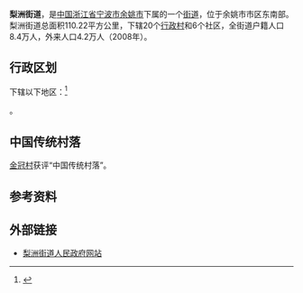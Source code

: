 {{中国乡级行政区
|景观照片文件名 = 
|景观照片描述 = 
|汉语拼音 = 
|其他语言 = 
|其他语言名称 = 
|旧称 = 
|地名出处 = 
|位置图文件名 = 
|位置图描述 = 
|自定义图片= 
|建置时间 = 
|政府驻地 = 
|毗邻 = 
|总面积 = 
|总人口 = 
|总人口年份 = 
|户籍人口 = 
|户籍人口年份 = 
|常住人口 = 
|常住人口年份 = 
|人口密度 = 
|GDP = 
|GDP年份 = 
|邮政编码 = 
|电话区号 = 574
|官方网站 = 
|网站名称 = 
|33/02/81/001/000}}
'''梨洲街道'''，是[[中国|中国]][[浙江省|浙江省]][[宁波市|宁波市]][[余姚市|余姚市]]下属的一个[[街道办事处|街道]]，位于余姚市市区东南部。梨洲街道总面积110.22平方公里，下辖20个[[行政村|行政村]]和6个社区，全街道户籍人口8.4万人，外来人口4.2万人（2008年）。

== 行政区划 ==
下辖以下地区：<ref>{{PRC admin/ref sgc|33/02/81/001/000}}</ref>

{{PRC admin/children|33/02/81/001/000}}。

==中国传统村落==
[[金冠村|金冠村]]获评“中国传统村落”。

== 参考资料 ==
{{reflist}}

==外部链接==
*[http://www.lz.yy.gov.cn/ 梨洲街道人民政府网站] {{Wayback|url=http://www.lz.yy.gov.cn/ |date=20090617050145 }}

{{PRC admin/navcat|33/02/81/001/000}}